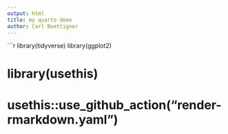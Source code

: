 ```yaml
---
output: html
title: my quarto demo
author: Carl Boettigner
---
```


```r
library(tidyverse)
library(ggplot2)

# library(usethis)
# usethis::use_github_action("render-rmarkdown.yaml")
